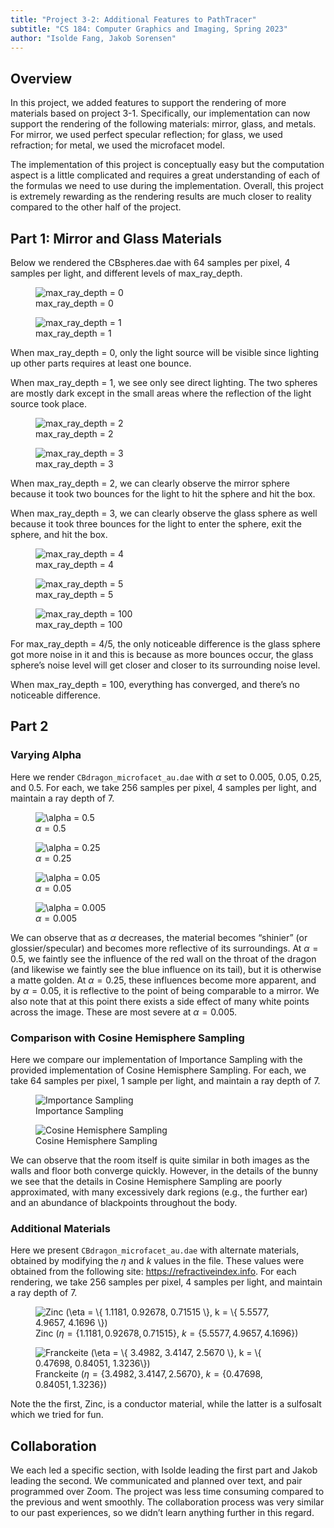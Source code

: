 ```yaml
---
title: "Project 3-2: Additional Features to PathTracer"
subtitle: "CS 184: Computer Graphics and Imaging, Spring 2023"
author: "Isolde Fang, Jakob Sorensen"
---
```


## Overview



In this project, we added features to support the rendering of more materials
based on project 3-1. Specifically, our implementation can now support the
rendering of the following materials: mirror, glass, and metals. For mirror, we
used perfect specular reflection; for glass, we used refraction; for metal, we
used the microfacet model.

The implementation of this project is conceptually easy but the computation
aspect is a little complicated and requires a great understanding of each of the
formulas we need to use during the implementation. Overall, this project is
extremely rewarding as the rendering results are much closer to reality compared
to the other half of the project.

## Part 1: Mirror and Glass Materials

Below we rendered the CBspheres.dae with 64 samples per pixel, 4 samples per light, and different levels of max_ray_depth.

::: {layout-ncol=2}

![max_ray_depth = 0](./CBspheres_0.png)

![max_ray_depth = 1](./CBspheres_1.png)

:::

When max_ray_depth = 0, only the light source will be visible since lighting up other parts requires at least one bounce.

When max_ray_depth = 1, we see only see direct lighting. The two spheres are mostly dark except in the small areas where the reflection of the light source took place.


::: {layout-ncol=2}

![max_ray_depth = 2](./CBspheres_2.png)

![max_ray_depth = 3](./CBspheres_3.png)

:::

When max_ray_depth = 2, we can clearly observe the mirror sphere because it took two bounces for the light to hit the sphere and hit the box.

When max_ray_depth = 3, we can clearly observe the glass sphere as well because it took three bounces for the light to enter the sphere, exit the sphere, and hit the box.




::: {layout-ncol=3}

![max_ray_depth = 4](./CBspheres_4.png)

![max_ray_depth = 5](./CBspheres_5.png)

![max_ray_depth = 100](./CBspheres_100.png)

:::



For max_ray_depth = 4/5, the only noticeable difference is the glass sphere got more noise in it and this is because as more bounces occur, the glass sphere’s noise level will get closer and closer to its surrounding noise level. 

When max_ray_depth = 100, everything has converged, and there's no noticeable difference.

## Part 2

### Varying Alpha

Here we render ``CBdragon_microfacet_au.dae`` with $\alpha$ set to 0.005, 0.05,
0.25, and 0.5. For each, we take 256 samples per pixel, 4 samples per light, and 
maintain a ray depth of 7. 

::: {layout-ncol=2}
![$\alpha = 0.5$](./img/dragon_alpha_0-5.png)

![$\alpha = 0.25$](./img/dragon_alpha_0-25.png)

![$\alpha = 0.05$](./img/dragon_alpha_0-05.png)

![$\alpha = 0.005$](./img/dragon_alpha_0-005.png)

:::

We can observe that as $\alpha$ decreases, the material becomes "shinier" (or
glossier/specular) and becomes more reflective of its surroundings. At $\alpha =
0.5$, we faintly see the influence of the red wall on the throat of the dragon
(and likewise we faintly see the blue influence on its tail), but it is
otherwise a matte golden.  At $\alpha = 0.25$, these influences become more
apparent, and by $\alpha = 0.05$, it is reflective to the point of being
comparable to a mirror. We also note that at this point there exists a side
effect of many white points across the image. These are most severe at $\alpha =
0.005$.

### Comparison with Cosine Hemisphere Sampling

Here we compare our implementation of Importance Sampling with the provided
implementation of Cosine Hemisphere Sampling. For each, we take 64 samples 
per pixel, 1 sample per light, and maintain a ray depth of 7.

::: {layout-ncol=2}

![Importance Sampling](./img/bunny_importance_sampling.png)

![Cosine Hemisphere Sampling](./img/bunny_cos_sampling.png)

:::

We can observe that the room itself is quite similar in both images as the walls
and floor both converge quickly. However, in the details of the bunny we see
that the details in Cosine Hemisphere Sampling are poorly approximated, with
many excessively dark regions (e.g., the further ear) and an abundance of
blackpoints throughout the body.

### Additional Materials

Here we present ``CBdragon_microfacet_au.dae`` with alternate materials, obtained 
by modifying the $\eta$ and $k$ values in the file. These values were obtained 
from the following site: <https://refractiveindex.info>. For each rendering, 
we take 256 samples per pixel, 4 samples per light, and maintain a ray depth of 7.

![Zinc ($\eta = \{ 1.1181, 0.92678, 0.71515 \}$, $k = \{ 5.5577, 4.9657, 4.1696 \}$)](./img/dragon_material_zinc.png)

![Franckeite ($\eta = \{ 3.4982, 3.4147, 2.5670 \}$, $k = \{ 0.47698, 0.84051, 1.3236\}$)](./img/dragon_material_franckeite.png)

Note the the first, Zinc, is a conductor material, while the latter is a
sulfosalt which we tried for fun.

## Collaboration

We each led a specific section, with Isolde leading the first part and Jakob
leading the second. We communicated and planned over text, and pair programmed
over Zoom. The project was less time consuming compared to the previous and went
smoothly. The collaboration process was very similar to our past experiences, so
we didn't learn anything further in this regard.
